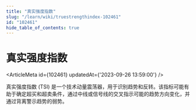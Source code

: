 ```yaml
---
title: "真实强度指数"
slug: "/learn/wiki/truestrengthindex-102461"
id: "102461"
hide_table_of_contents: true
---
```



# 真实强度指数

<ArticleMeta id={102461} updatedAt={'2023-09-26 13:59:00'} />
<div className='border-solid border-b border-t-0 my-4 border-[var(--ifm-color-gray-300)]' />

真实强度指数 (TSI) 是一个技术动量震荡器，用于识别趋势和反转。该指标可能有助于确定超买和超卖条件，通过中线或信号线的交叉指示可能的趋势方向变化，并通过背离警示趋势的弱势。
